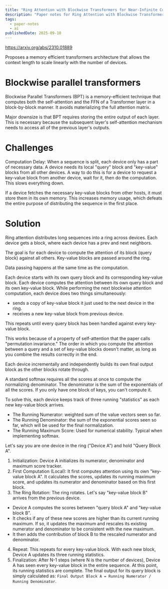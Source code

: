 ```yaml
---
title: "Ring Attention with Blockwise Transformers for Near-Infinite Context | Paper Notes"
description: "Paper notes for Ring Attention with Blockwise Transformers for Near-Infinite Context."
tags:
  - paper-notes
  - ai
publishedDate: 2025-09-10
---
```


https://arxiv.org/abs/2310.01889

Proposes a memory efficient transformers architecture that allows the context length to scale linearly with the number of devices.

# Blockwise parallel transformers

Blockwise Parallel Transformers (BPT) is a memory-efficient technique that computes both the self-attention and the FFN of a Transformer layer in a block-by-block manner.
It avoids materializing the full attention matrix.

Major downsize is that BPT requires storing the entire output of each layer.
This is necessary because the subsequent layer's self-attention mechanism needs to access all of the previous layer's outputs.

# Challenges

Computation Delay:
When a sequence is split, each device only has a part of necessary data.
A device needs its local "query" block and "key-value" blocks from all other devices.
A way to do this is for a device to request a key-value block from another device, wait for it, then do the computation.
This slows everything down.

If a device fetches the necessary key-value blocks from other hosts, it must store them in its own memory.
This increases memory usage, which defeats the entire purpose of distributing the sequence in the first place.

# Solution

Ring attention distributes long sequences into a ring across devices.
Each device gets a block, where each device has a prev and next neighbors.

The goal is for each device to compute the attention of its block (query block) against all others.
Key-value blocks are passed around the ring.

Data passing happens at the same time as the computation.

Each device starts with its own query block and its corresponding key-value block.
Each device computes the attention between its own query block and its own key-value block.
While performing the next blockwise attention computation, each device does two things simultaneously:
- sends a copy of key-value block it just used to the next device in the ring.
- receives a new key-value block from previous device.

This repeats until every query block has been handled against every key-value block.

This works because of a property of self-attention that the paper calls "permutation invariance."
The order in which you compute the attention between a query and a set of key-value blocks doesn't matter, as long as you combine the results correctly in the end.

Each device incrementally and independently builds its own final output block as the other blocks rotate through.

A standard softmax requires all the scores at once to compute the normalizing denominator.
The denominator is the sum of the exponentials of all the scores.
If you only have one block of keys, you can't compute it.

To solve this, each device keeps track of three running "statistics" as each new key-value block arrives.
- The Running Numerator: weighted sum of the value vectors seen so far.
- The Running Denominator: the sum of the exponential scores seen so far, which will be used for the final normalization.
- The Running Maximum Score: Used for numerical stability. Typical when implementing softmax.

Let's say you are one device in the ring ("Device A") and hold "Query Block A".
1. Initialization: Device A initializes its numerator, denominator and maximum score tracker.
2. First Computation (Local): It first computes attention using its own "key-value block A".
It calculates the scores, updates its running maximum score, and updates its numerator and denominator based on this first block.
3. The Ring Rotation: The ring rotates. Let's say "key-value block B" arrives from the previous device.
  - Device A computes the scores between "query block A" and "key-value block B".
  - It checks if any of these new scores are higher than its current running maximum. If so, it updates the maximum and rescales its existing numerator and denominator to be consistent with the new maximum.
  - It then adds the contribution of block B to the rescaled numerator and denominator.
4. Repeat: This repeats for every key-value block. With each new block, Device A updates its three running statistics.
5. Finalization: After N-1 steps (where N is the number of devices), Device A has seen every key-value block in the entire sequence.
At this point, its running statistics are complete.
The final output for its query block is simply calculated as: `Final Output Block A = Running Numerator / Running Denominator`.
